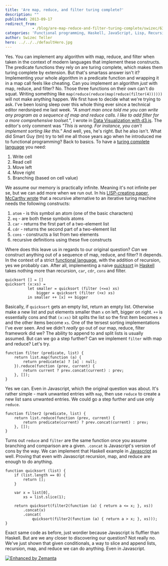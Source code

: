 ```yaml
---
title: 'Are map, reduce, and filter turing complete?'
description: ""
published: 2013-09-17
redirect_from: 
            - /blog/are-map-reduce-and-filter-turing-complete/swizec/6341
categories: 'Functional programming, Haskell, JavaScript, Lisp, Recursion, Turing completeness, Uncategorized'
author: Swizec Teller
hero: ../../../defaultHero.jpg
---
```

Yes. You can implement any algorithm with map, reduce, and filter when taken in the context of modern languages that implement these constructs. The predicate functions they rely on are turing complete, which makes them turing complete by extension. But that's smartass answer isn't it? Implementing your whole algorithm in a predicate function and wrapping it in a map call feels like cheating. Can you implement an algorithm _just_ with map, reduce, and filter? No. Those three functions on their own can't do squat. Writing something like `map(reduce(reduce(map(reduce(filter(4))))))` will not make anything happen. We first have to decide what we're trying to ask. I've been losing sleep over this whole thing ever since a technical editor nerdsniped me last week. _"A smart man once told me you can write any program as a sequence of map and reduce calls. I like to add filter for a more comprehensive toolset."_, I wrote in [Data Visualization with d3.js](http://www.packtpub.com/data-visualization-with-d3js/book). The editor's only comment was _"This is wrong. For instance, you can't implement sorting like this."_ And well, yes, he's right. But he also isn't. What did Smart Guy (tm) try to tell me all those years ago when he introduced me to functional programming? Back to basics. To have a [turing complete language](http://en.wikipedia.org/wiki/Turing_completeness "Turing completeness") you need:

1. Write cell
2. Read cell
3. Move left
4. Move right
5. Branching (based on cell value)

We assume our memory is practically infinite. Meaning it's not infinite per se, but we can add more when we run out. In his [LISP-creating paper, McCarthy wrote](http://swizec.com/blog/the-birth-of-lisp-a-summary-of-john-mccarthys-original-paper/swizec/5075) that a recursive alternative to an iterative turing machine needs the following constructs:

1. `atom` - is this symbol an atom (one of the basic characters)
2. `eq` - are both these symbols atoms
3. `car` - returns the first part of a two-element list
4. `cdr` - returns the second part of a two-element list
5. `cons` - constructs a list from two elements
6. recursive definitions using these five constructs

Where does this leave us in regards to our original question? _Can_ we construct anything out of a sequence of map, reduce, and filter? It depends. In the context of a strict [functional language](http://en.wikipedia.org/wiki/Functional_programming "Functional programming"), with the addition of recursion, yes we probably can. After all, implementing a naive [quicksort](http://en.wikipedia.org/wiki/Quicksort "Quicksort") in [Haskell](http://haskell.org "Haskell (programming language)") takes nothing more than recursion, `car`, `cdr`, `cons` and filter.

```
quicksort [] = []
quicksort (x:xs) =
          let smaller = quicksort (filter (<=x) xs)
              bigger = quicksort (filter (>x) xs)
          in smaller ++ [x] ++ bigger
```

Basically, if `quicksort` gets an empty list, return an empty list. Otherwise make a new list and put elements smaller than `x` on left, bigger on right. `++` is essentially cons and that `(x:xs)` bit splits the list so the first item becomes `x` and the other items become `xs`. One of the tersest sorting implementations I've ever seen. And we didn't _really_ go out of our map, reduce, filter framework did we? The ability to append to and split lists is usually assumed. But can we go a step further? Can we implement `filter` with map and reduce? Let's try.

```
function filter (predicate, list) {
    return list.map(function (a) {
        return predicate(a) ? [a] : null;
    }).reduce(function (prev, current) {
        return current ? prev.concat(current) : prev;
    }, []);
}
```

Yes we can. Even in Javascript, which the original question was about. It's rather simple - mark unwanted entries with `map`, then use `reduce` to create a new list sans unwanted entries. We could go a step further and use only `reduce`.

```
function filter2 (predicate, list) {
    return list.reduce(function (prev, current) {
        return predicate(current) ? prev.concat(current) : prev;
    }, []);
}
```

Turns out `reduce` and `filter` are the same function once you assume branching and comparison are a given. `.concat` is Javascript's version of cons by the way. We can implement that Haskell example in [Javascript](http://en.wikipedia.org/wiki/JavaScript "JavaScript") as well. Proving that even with Javascript recursion, map, and reduce are enough to do anything.

```
function quicksort (list) {
    if (list.length == 0) {
        return [];
    }

    var x = list[0],
        xs = list.slice(1);

    return quicksort(filter2(function (a) { return a <= x; }, xs))
        .concat(x)
        .concat(
            quicksort(filter2(function (a) { return a > x; }, xs)));
}
```

Exact same code as before, just wordier because Javascript is fluffier than Haskell. But are we any closer to discovering our question? Not really no. We've just shown that given conditionals, a way to slice and append lists, recursion, map, and reduce we can do anything. Even in Javascript.

[![Enhanced by Zemanta](http://img.zemanta.com/zemified_e.png?x-id=5af887dc-447d-4f5a-98dc-08047cfee16f)](http://www.zemanta.com/?px "Enhanced by Zemanta")